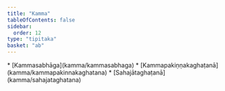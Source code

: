 ```yaml
---
title: "Kamma"
tableOfContents: false
sidebar:
  order: 12
type: "tipitaka"
basket: "ab"
---
```



<DynamicBreadcrumb />



<TableOfContents>
* [Kammasabhāga](kamma/kammasabhaga)
* [Kammapakiṇṇakaghaṭanā](kamma/kammapakinnakaghatana)
* [Sahajātaghaṭanā](kamma/sahajataghatana)
</TableOfContents>
